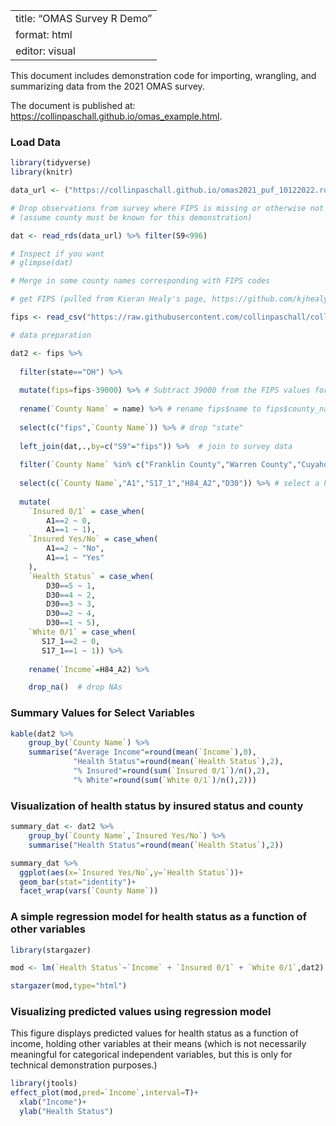 <!--# PLEASE NOTE: this file should be renamed with a .qmd extension to be properly rendered as a Quarto document in RStudio. A rendered version can be found at: https://collinpaschall.github.io/omas_example.html-->

---
title: "OMAS Survey R Demo"
format: html
editor: visual
---

This document includes demonstration code for importing, wrangling, and summarizing data from  the 2021 OMAS survey.

The document is published at: [https://collinpaschall.github.io/omas_example.html](https://collinpaschall.github.io/omas_example.html).

### Load Data

```r

library(tidyverse)
library(knitr)

data_url <- ("https://collinpaschall.github.io/omas2021_puf_10122022.rds")

# Drop observations from survey where FIPS is missing or otherwise not good
# (assume county must be known for this demonstration)

dat <- read_rds(data_url) %>% filter(S9<996)

# Inspect if you want
# glimpse(dat)

```

```r

# Merge in some county names corresponding with FIPS codes

# get FIPS (pulled from Kieran Healy's page, https://github.com/kjhealy/fips-codes)

fips <- read_csv("https://raw.githubusercontent.com/collinpaschall/collinpaschall.github.io/main/fips.csv")

# data preparation

dat2 <- fips %>% 
  
  filter(state=="OH") %>% 
  
  mutate(fips=fips-39000) %>% # Subtract 39000 from the FIPS values for Ohio
  
  rename(`County Name` = name) %>% # rename fips$name to fips$county_name
  
  select(c("fips",`County Name`)) %>% # drop "state"
  
  left_join(dat,.,by=c("S9"="fips")) %>%  # join to survey data
  
  filter(`County Name` %in% c("Franklin County","Warren County","Cuyahoga County","Hamilton County","Montgomery County","Summit County")) %>% # select only large countries
  
  select(c(`County Name`,"A1","S17_1","H84_A2","D30")) %>% # select a handful of variables of interest %>% 
  
  mutate(
    `Insured 0/1` = case_when(
        A1==2 ~ 0,
        A1==1 ~ 1),
    `Insured Yes/No` = case_when(
        A1==2 ~ "No",
        A1==1 ~ "Yes"
    ),
    `Health Status` = case_when(
        D30==5 ~ 1,
        D30==4 ~ 2,
        D30==3 ~ 3,
        D30==2 ~ 4,
        D30==1 ~ 5),
    `White 0/1` = case_when(
       S17_1==2 ~ 0,
       S17_1==1 ~ 1)) %>% 
  
    rename(`Income`=H84_A2) %>% 

    drop_na()  # drop NAs

```

### Summary Values for Select Variables

```r

kable(dat2 %>%
    group_by(`County Name`) %>% 
    summarise("Average Income"=round(mean(`Income`),0),
              "Health Status"=round(mean(`Health Status`),2),
              "% Insured"=round(sum(`Insured 0/1`)/n(),2),
              "% White"=round(sum(`White 0/1`)/n(),2)))

```

### Visualization of health status by insured status and county

```r

summary_dat <- dat2 %>%
    group_by(`County Name`,`Insured Yes/No`) %>%
    summarise("Health Status"=round(mean(`Health Status`),2))

summary_dat %>%
  ggplot(aes(x=`Insured Yes/No`,y=`Health Status`))+
  geom_bar(stat="identity")+
  facet_wrap(vars(`County Name`))


```

### A simple regression model for health status as a function of other variables

```r

library(stargazer)

mod <- lm(`Health Status`~`Income` + `Insured 0/1` + `White 0/1`,dat2)

stargazer(mod,type="html")

```

### Visualizing predicted values using regression model

This figure displays predicted values for health status as a function of income, holding other variables at their means (which is not necessarily meaningful for categorical independent variables, but this is only for technical demonstration purposes.)

```r
library(jtools)
effect_plot(mod,pred=`Income`,interval=T)+
  xlab("Income")+
  ylab("Health Status")

```

